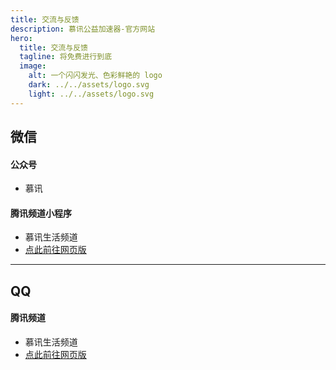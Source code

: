 ```yaml
---
title: 交流与反馈
description: 慕讯公益加速器-官方网站
hero:
  title: 交流与反馈
  tagline: 将免费进行到底
  image:
    alt: 一个闪闪发光、色彩鲜艳的 logo
    dark: ../../assets/logo.svg
    light: ../../assets/logo.svg
---
```


## 微信
#### 公众号
  - 慕讯
#### 腾讯频道小程序
  - 慕讯生活频道
  - [点此前往网页版](https://pd.qq.com/g/ii843tu61i)

---

## QQ
#### 腾讯频道
  - 慕讯生活频道
  - [点此前往网页版](https://pd.qq.com/g/ii843tu61i)